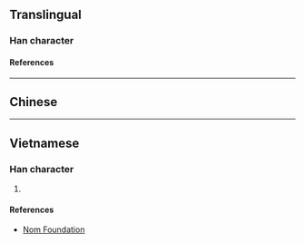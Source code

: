 {{character info}}
==Translingual==

===Han character===
{{Han char|rn=85|rad=水|as=09|sn=12|four=|canj=EOIV|ids=⿰氵食}}

====References====
{{Han ref|kx=0636.240|dkj=17824|dj=1043.220|hdz=31682.050|uh=6E4C}}

----

==Chinese==
{{zh-see|餐|v}}

----

==Vietnamese==

===Han character===
{{vi-readings|rs=水09|reading=san}}

# {{rfdef|vi|sort=水09}}

====References====
* [http://nomfoundation.org/common/nom_details.php?codepoint=6e4c Nom Foundation]
